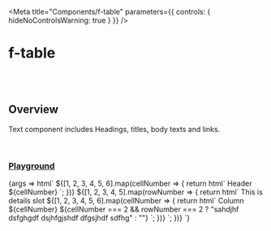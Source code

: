 
<Meta
	title="Components/f-table"
	parameters={{
		controls: { hideNoControlsWarning: true }
	}}
/>

# f-table

<br />
<br />

## Overview

<f-divider></f-divider>

Text component includes Headings, titles, body texts and links.

<br />

### [Playground](/story/components-f-table--playground)

<Canvas>
	<Story
		name="Playground"
		argTypes={{
			variant: {
				control: "select",
				options: ["stripped", "outlined", "underlined", "bordered"]
			},
			size: {
				control: "select",
				options: ["medium", "small"]
			},
			selectable: {
				control: "select",
				options: ["single", "multiple", "none"]
			}
		}}
		args={{
			variant: "stripped",
			size: "medium",
			selectable: "none"
		}}
	>
		{args => html`
			<f-table .selectable=${args.selectable} .variant=${args.variant} .size=${args.size}>
				<f-trow>
					${[1, 2, 3, 4, 5, 6].map(cellNumber => {
						return html`<f-tcell> Header ${cellNumber} </f-tcell>`;
					})}
				</f-trow>
				${[1, 2, 3, 4, 5].map(rowNumber => {
					return html`<f-trow>
						<f-div padding="large" slot="details">
							<f-text variant="heading" size="x-large">This is details slot</f-text>
						</f-div>
						${[1, 2, 3, 4, 5, 6].map(cellNumber => {
							return html`<f-tcell>
								Column ${cellNumber} ${cellNumber === 2 && rowNumber === 2
									? "sahdjhf dsfghgdf dsjhfgjshdf dfgsjhdf sdfhg"
									: ""}
							</f-tcell>`;
						})}
					</f-trow>`;
				})}
			</f-table>
		`}
	</Story>
</Canvas>
